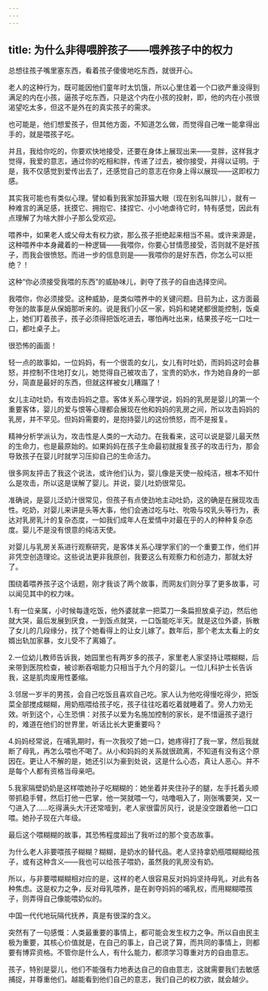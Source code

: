 ```yaml
---
---
---
```

title: 为什么非得喂胖孩子——喂养孩子中的权力
---



总想往孩子嘴里塞东西，看着孩子傻傻地吃东西，就很开心。

老人的这种行为，既可能因他们童年时太饥饿，所以心里住着一个口欲严重没得到满足的内在小孩，逼孩子吃东西，只是这个内在小孩的投射，即，他的内在小孩很渴望吃太多，但这不是外在的真实孩子的需求。

也可能是，他们想爱孩子，但其他方面，不知道怎么做，而觉得自己唯一能拿得出手的，就是喂孩子吃。

并且，我给你吃的，你要欢快地接受，还要在身体上展现出来——变胖，这样我才觉得，我爱的意志，通过你的吃相和胖，传递了过去，被你接受，并得以证明。于是，我不仅感觉到爱传出去了，还感觉自己的意志在你身上得以展现——这即权力感。

其实我可能也有类似心理。譬如看到我家加菲猫大眼（现在别名叫胖儿），就有一种难言的满足感，抚摸它、拥抱它、揉捏它、小小地虐待它时，特有感觉，因此有点理解了为啥大胖小子那么受欢迎。

喂养中，如果老人或父母太有权力欲，那么孩子拒绝起来相当不易。或许来源是，这种喂养中本身藏着的一种逻辑——我喂你，你要心甘情愿接受，否则就不是好孩子，而我会很愤怒。而进一步的信息则是——我喂你的是好东西，你怎么可以拒绝？！

这种“你必须接受我喂的东西”的威胁味儿，剥夺了孩子的自由选择空间。

我喂你，你必须接受。这种威胁，是类似喂养中的关键问题。目前为止，这方面最夸张的故事是从保姆那听来的。说是我们小区一家，妈妈和姥姥都很能控制，饭桌上，她们盯着孩子，孩子必须得把饭吃进去，哪怕再吐出来，结果孩子吃一口吐一口，都吐桌子上。

很恐怖的画面！

轻一点的故事如，一位妈妈，有一个很乖的女儿，女儿有时吐奶，而妈妈这时会暴怒，并控制不住地打女儿，她觉得自己被攻击了，宝贵的奶水，作为她自身的一部分，简直是最好的东西，但就这样被女儿糟蹋了！

女儿主动吐奶，有攻击妈妈之意。客体关系心理学说，妈妈的乳房是婴儿的第一个重要客体，婴儿的爱与恨等心理都会展现在他和妈妈的乳房之间，所以攻击妈妈的乳房，并不罕见。但妈妈需要的，是抱持婴儿的这份愤怒，而不是报复。

精神分析学派认为，攻击性是人类的一大动力。在我看来，这可以说是婴儿最天然的生命力，也是最原始的。如果妈妈在孩子生命最初就报复孩子的攻击行为，那会导致孩子在婴儿时就学习压抑自己的生命活力。

很多网友抨击了我这个说法，或许他们认为，婴儿像是天使一般纯洁，根本不知什么是攻击，所以这是误解了婴儿。并说，婴儿吐奶很常见。

准确说，是婴儿泛奶汁很常见，但孩子有点使劲地主动吐奶，这的确是在展现攻击性。吃奶，对婴儿来讲是头等大事，他们会通过吃与吐、吮吸与咬乳头等行为，表达对乳房乳汁的复杂态度，一如我们成年人在爱情中对最在乎的人的种种复杂态度。婴儿不是没有恨意的纯洁天使。

对婴儿与乳房关系进行观察研究，是客体关系心理学家们的一个重要工作，他们并非凭空创造理论。这些说法更非我原创，我要这么有观察力和创造力，那就太好了。

围绕着喂养孩子这个话题，刚才我谈了两个故事，而网友们则分享了更多故事，可以闻见其中的权力味。

1.有一位亲属，小时候每逢吃饭，他外婆就拿一把菜刀一条扁担放桌子边，然后他就大哭，最后发展到厌食，一到饭点就哭，一口饭能吃半天。就是这位外婆，拆散了女儿的几段缘分，找了个她看得上的让女儿嫁了。数年后，那个老太太看上的女婿出轨加家暴，女儿受不了离婚了。

2.一位幼儿教师告诉我，她园里也有两岁多的孩子，家里老人家坚持让喂糊糊，后来带到医院检查，被诊断吞咽能力只相当于九个月的婴儿。一位儿科护士长告诉我，这是肌肉废用性萎缩。

3.邻居一岁半的男孩，会自己吃饭且喜欢自己吃。家人认为他吃得慢吃得少，把饭菜全部搅成糊糊，用奶瓶喂给孩子吃，孩子往往吃着吃着就睡着了。旁人力劝无效。听到这个，心生恐惧：对孩子以爱为名施加控制的家长，是不惜逼孩子退行的，难道在他们的世界里，听话比长大更重要吗？

4.妈妈经常说，在哺乳期时，有一次我咬了她一口，她疼得打了我一掌，然后我就断了母乳，再怎么喂也不喝了。从小和妈妈的关系就很疏离，不知道有没有这个原因在。更让人不解的是，她还引以为豪到处说，这是什么心态，真让人恶心。并不是每个人都有资格当母亲吧。

5.我家隔壁奶奶是这样喂她孙子吃糊糊的：她坐着并夹住孙子的腿，左手托着头顺带抓稳手臂，然后打他一巴掌，他一哭就喂一勺，咕噜咽入了，刚张嘴要哭，又一勺进入了……吃得满头大汗还常噎到，老人家很雷厉风行，说是没空跟着他一口口喂。她孙子现在六年级。

最后这个喂糊糊的故事，其恐怖程度超出了我听过的那个变态故事。

为什么老人非要喂孩子糊糊？糊糊，是奶水的替代品。老人坚持拿奶瓶喂糊糊给孩子，或有这种含义——我也可以给孩子喂奶，虽然我的乳房没有奶。

所以，与非要喂糊糊相对应的是，这样的老人很容易反对妈妈坚持母乳，对此有各种焦虑。这是权力之争，反对母乳喂养，是在剥夺妈妈的哺乳权，而用糊糊喂孩子，则弄得自己像能喂奶似的。

中国一代代地玩隔代抚养，真是有很深的含义。

突然有了一句感慨：人类最重要的事情上，都可能会发生权力之争。所以自由民主极为重要，其核心价值就是，在自己的事上，自己说了算，而共同的事情上，则都要有博弈资格。不管你是什么人，有什么能力，都须学习尊重对方的自由意志。

孩子，特别是婴儿，他们不能强有力地表达自己的自由意志，这就需要我们去敏感捕捉，并尊重他们。越能看到他们自己的意志，我们自己的权力欲，就会越少。